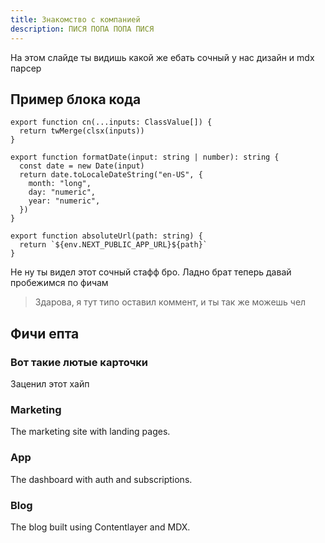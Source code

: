 ```yaml
---
title: Знакомство с компанией
description: ПИСЯ ПОПА ПОПА ПИСЯ
---
```


На этом слайде ты видишь какой же ебать сочный у нас дизайн и mdx парсер

## Пример блока кода

```tsx
export function cn(...inputs: ClassValue[]) {
  return twMerge(clsx(inputs))
}

export function formatDate(input: string | number): string {
  const date = new Date(input)
  return date.toLocaleDateString("en-US", {
    month: "long",
    day: "numeric",
    year: "numeric",
  })
}

export function absoluteUrl(path: string) {
  return `${env.NEXT_PUBLIC_APP_URL}${path}`
}
```

Не ну ты видел этот сочный стафф бро. Ладно брат теперь давай пробежимся по фичам

> Здарова, я тут типо оставил коммент, и ты так же можешь чел

## Фичи епта

<div className="grid sm:grid-cols-2 gap-4 mt-6">

<Card href="/docs/documentation">

### Вот такие лютые карточки

Заценил этот хайп

</Card>

<Card href="/docs/marketing" disabled>

### Marketing

The marketing site with landing pages.

</Card>

<Card href="/docs/app" disabled>

### App

The dashboard with auth and subscriptions.

</Card>

<Card href="/docs/blog" disabled>

### Blog

The blog built using Contentlayer and MDX.

</Card>

</div>


